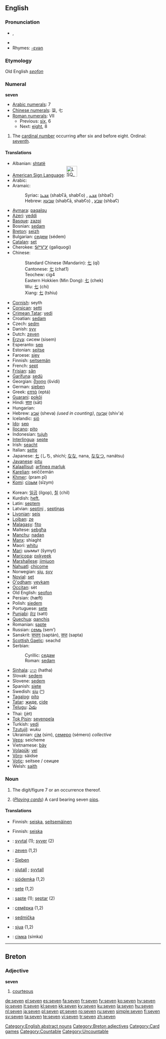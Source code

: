 {{wikipedia}}
==English==

{{rank|political|reading|German|776|seven|notice|week|stone}}

===Pronunciation===
* {{IPA|/ˈsɛvən/}}, {{SAMPA|/"sEv@n/}}
* {{audio|en-us-seven.ogg|Audio (US)}}
* Rhymes: [[Rhymes:English:-ɛvən|-ɛvən]]

===Etymology===
Old English ''[[seofon]]''

===Numeral===
'''seven'''

* [[w:Arabic numerals|Arabic numerals]]: 7
* [[w:Chinese numerals|Chinese numerals]]: 柒, 七
* [[w:Roman numerals|Roman numerals]]: VII
** Previous: [[six]], 6
** Next: [[eight]], 8

# {{cardinal}} The [[cardinal number]] occurring after six and before eight. Ordinal: [[seventh]].

====Translations====
{{trans-top|cardinal number}}
* Albanian: [[shtatë]]
* [[American Sign Language]]: [[Image:LSQ 7.jpg|35px]]
* Arabic: {{ARchar|[[سبعة]]}} {{unicode|(sábʕa)}}
* Aramaic:
*: Syriac: [[ܫܒܥܐ]] (shabʕā, shabʕo) {{m}}, [[ܫܒܥ]] (shbaʕ) {{f}}
*: Hebrew: [[שבעא]] (shabʕā, shabʕo) {{m}}, [[שבע]] (shbaʕ) {{f}}
* [[Aymara]]: [[paqalqu]]
* [[Azeri]]: [[yeddi]]
* [[Basque]]: [[zazpi]]
* Bosnian: [[sedam#Bosnian|sedam]]
* [[Breton]]: [[seizh]]
* Bulgarian: [[седем]] (sédem)
* [[Catalan]]: [[set]]
* Cherokee: [[ᎦᎵᏉᎩ]] (galiquogi)
* Chinese:
*: Standard Chinese (Mandarin): [[七]] (qī)
*: Cantonese: [[七]] (chat1)
*: Teochew: cig4
*: Eastern Hokkien (Min Dong): [[七]] (chek)
*: Wu: [[七]] (chi)
*: Xiang: [[七]] (tshiu)
* [[Cornish]]: seyth
* [[Corsican]]: [[setti]]
* [[Crimean Tatar]]: [[yedi#Crimean Tatar|yedi]]
* Croatian: [[sedam#Croatian|sedam]]
* Czech: [[sedm]]
* Danish: [[syv]]
* Dutch: [[zeven]]
* [[Erzya]]: сисем (sisem)
* Esperanto: [[sep]]
* Estonian: [[seitse]]
* Faroese: [[sjey]]
* Finnish: [[seitsemän]]
* French: [[sept]]
* [[Frisian]]: [[sân]]
* [[Garífuna]]: [[sedü]]
* Georgian: [[შვიდი]] (švidi)
* German: [[sieben]]
* Greek: [[επτά]] (eptá)
* [[Guarani]]: [[pokõi]]
* Hindi: [[सात]] (sāt)
* Hungarian: {{t|hu|hét}}
* Hebrew: [[שבע|שֶׁבַע]] (sheva) {{f}} ''(used in counting)'', [[שבעה|שִׁבְעָה]] (shiv'a) {{m}}
* Icelandic: [[sjö]]
* [[Ido]]: [[sep]]
* [[Ilocano]]: [[pito]]
* Indonesian: [[tujuh]]
* [[Interlingua]]: [[septe]]
* Irish: [[seacht]]
* Italian: [[sette]]
* Japanese: [[七]] (しち, shichí; [[なな]], nana, [[ななつ]], nanátsu)
* [[Javanese]]: [[pitu]]
* [[Kalaallisut]]: [[arfineq marluk]]
* [[Karelian]]: seiččemän
* [[Khmer]]: {{KMchar|[[ប្រាំពីរ]]}} (pram pī)
* [[Komi]]: [[сізым]] (sïzym)
{{trans-mid}}
* Korean: [[일곱]] (ilgop), [[칠]] (chil)
* Kurdish: [[heft]], {{KUchar|[[حه‌وت]]}}
* Latin: [[septem]]
* Latvian: [[septiņi]] {{m}}, [[septiņas]] {{f}}
* [[Livonian]]: [[seis]]
* [[Lojban]]: [[ze]]
* [[Malagasy]]: [[fito]]
* Maltese: [[sebgħa]]
* [[Manchu]]: [[nadan]]
* [[Manx]]: shiaght
* Maori: [[whitu]]
* [[Mari]]: шымыт (šymyt)
* [[Maricopa]]: [[pxkyeek]]
* [[Marshallese]]: [[jimjuon]]
* [[Nahuatl]]: [[chicome]]
* Norwegian: [[sju]], [[syv]]
* [[Novial]]: [[set]]
* [[O'odham]]: [[vevkam]]
* [[Occitan]]: sèt
* Old English: [[seofon]]
* Persian: {{FAchar|[[هفت|هَفت]]}} (hæft)
* Polish: [[siedem]]
* Portuguese: [[sete]]
* [[Punjabi]]: [[ਸੱਤ]] (satt)
* [[Quechua]]: [[qanchis]]
* Romanian: [[şapte]]
* Russian: [[семь]] (sem’)
* Sanskrit: [[सप्तन्]] (saptán), [[सप्त]] (sapta)
* [[Scottish Gaelic]]: seachd
* Serbian:
*: Cyrillic: [[седам#Serbian|седам]]
*: Roman: [[sedam#Serbian|sedam]]
* [[Sinhala]]: [[හත]] (hatha)
* Slovak: [[sedem#Slovak|sedem]]
* Slovene: [[sedem]]
* Spanish: [[siete]]
* Swedish: [[sju]] ([[:sv:sju|^]])
* [[Tagalog]]: [[pito]]
* [[Tatar]]: [[җиде#Tatar|җиде]], [[cide#Tatar|cide]]
* [[Telugu]]: [[ఏడు]]
* Thai: {{THchar|[[เจ็ด]]}} (jèt)
* [[Tok Pisin]]: [[sevenpela]]
* Turkish: [[yedi]]
* [[Tzutujil]]: ''wuku''
* Ukrainian: [[сім]] (sim), [[семеро]] (sémero) ''collective''
* [[Veps]]: seicheme
* Vietnamese: [[bảy]]
* [[Volapük]]: [[vel]]
* [[Võro]]: säidse
* [[Votic]]: seitsee / сеицее
* Welsh: [[saith]]
{{trans-bottom}}

===Noun===
{{en-noun|s|-}}

# The digit/figure 7 or an occurrence thereof.
# {{countable}} (''[[playing_cards|Playing cards]]'') A card bearing seven [[pip]]s.

====Translations====
{{trans-top|the figure seven}}
* Finnish: [[seiska]], [[seitsemäinen]]
{{trans-mid}}
{{trans-bottom}}

{{trans-top|a card bearing seven pips}}
* Finnish: [[seiska]]
{{trans-mid}}
{{trans-bottom}}

{{checktrans-top}}
* {{ttbc|Danish}}: [[syvtal]] {{n}} (1); [[syver]] {{c}} (2)
* {{ttbc|Dutch}}: [[zeven]] {{f}} (1,2)
* {{ttbc|German}}: [[Sieben]] {{f}}
* {{ttbc|Norwegian}}: [[sjutall]] {{n}}; [[syvtall]] {{n}}
* {{ttbc|Polish}}: [[siódemka]] {{f}} (1,2)
{{checktrans-mid}}
* {{ttbc|Portuguese}}: [[sete]] {{m}} (1,2)
* {{ttbc|Romanian}}: [[şapte]] {{m}} (1); [[şeptar]] {{m}} (2)
* {{ttbc|Russian}}: [[семёрка]] {{f}} (1,2)
* {{ttbc|Slovak}}: [[sedmička#Slovak|sedmička]] {{f}}
* {{ttbc|Swedish}}: [[sjua]] (1,2)
* {{ttbc|Ukrainian}}: [[сімка]] (símka) {{f}}
{{checktrans-bottom}}

[[Category:English abstract nouns]]

----

==Breton==

===Adjective===
'''seven'''

# [[courteous]]

[[Category:Breton adjectives]]
[[Category:Card games]]
[[Category:Countable]]
[[Category:Uncountable]]

[[de:seven]]
[[el:seven]]
[[es:seven]]
[[fa:seven]]
[[fr:seven]]
[[fy:seven]]
[[ko:seven]]
[[hy:seven]]
[[io:seven]]
[[it:seven]]
[[kl:seven]]
[[kk:seven]]
[[ky:seven]]
[[ku:seven]]
[[la:seven]]
[[hu:seven]]
[[nl:seven]]
[[ja:seven]]
[[pl:seven]]
[[pt:seven]]
[[ro:seven]]
[[ru:seven]]
[[simple:seven]]
[[fi:seven]]
[[sv:seven]]
[[ta:seven]]
[[te:seven]]
[[vi:seven]]
[[tr:seven]]
[[zh:seven]]